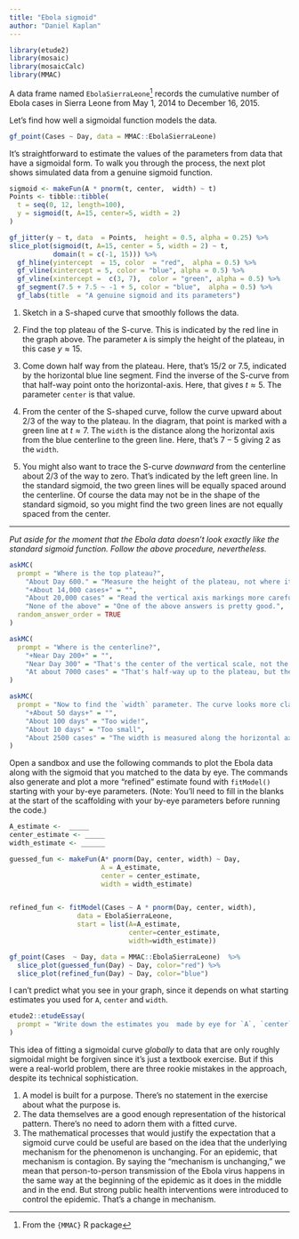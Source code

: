 ```yaml
---
title: "Ebola sigmoid"
author: "Daniel Kaplan"
---
```


```r
library(etude2)
library(mosaic)
library(mosaicCalc)
library(MMAC)
```

A data frame named `EbolaSierraLeone`^[From the `{MMAC}` R package] records the cumulative number of Ebola cases in  Sierra Leone from May 1, 2014 to December 16, 2015.

Let's find how well a sigmoidal function models the data.


```r
gf_point(Cases ~ Day, data = MMAC::EbolaSierraLeone)
```

It's straightforward to estimate the values of the parameters from data that have a sigmoidal form. To walk you through the process, the next plot shows simulated data from a genuine sigmoid function.

```r
sigmoid <- makeFun(A * pnorm(t, center,  width) ~ t)
Points <- tibble::tibble(
  t = seq(0, 12, length=100),
  y = sigmoid(t, A=15, center=5, width = 2)
)

gf_jitter(y ~ t, data  = Points,  height = 0.5, alpha = 0.25) %>%
slice_plot(sigmoid(t, A=15, center = 5, width = 2) ~ t,
           domain(t = c(-1, 15))) %>%
  gf_hline(yintercept  = 15, color  = "red",  alpha = 0.5) %>%
  gf_vline(xintercept = 5, color = "blue", alpha = 0.5) %>%
  gf_vline(xintercept =  c(3, 7),  color = "green", alpha = 0.5) %>%
  gf_segment(7.5 + 7.5 ~ -1 + 5, color = "blue",  alpha = 0.5) %>%
  gf_labs(title  = "A genuine sigmoid and its parameters")
```

1. Sketch in a S-shaped curve that smoothly follows the data.

2. Find the top plateau of the S-curve. This is indicated by the red line in the graph above. The parameter `A` is simply the height of the plateau, in this case $y \approx 15$.

3. Come down half way from the  plateau. Here, that's 15/2 or 7.5, indicated by the horizontal blue line segment.  Find the inverse of the S-curve from that half-way point onto the horizontal-axis. Here, that gives $t \approx 5$. The  parameter `center` is that value.

4. From the center of the S-shaped curve, follow the curve upward about 2/3 of the way to the  plateau. In the diagram, that point is marked with a green line at $t \approx 7$. The `width` is the distance along the horizontal axis from the blue centerline to the green line. Here, that's $7 - 5$ giving 2 as the `width`.

5. You might also want  to trace the S-curve *downward* from the centerline about 2/3 of the way to zero. That's indicated by the  left green line.  In the standard sigmoid, the two green lines will be equally spaced around the centerline. Of course the data may not be in the shape of the standard sigmoid, so you might find the two green lines are not equally spaced from the center.

-------

*Put aside for the moment that the Ebola data doesn't look exactly like the standard sigmoid function. Follow the above procedure, nevertheless.*

```r
askMC(
  prompt = "Where is the top plateau?",
    "About Day 600." = "Measure the height of the plateau, not where it starts horizontally.",
    "+About 14,000 cases+" = "",
    "About 20,000 cases" = "Read the vertical axis markings more carefully.",
    "None of the above" = "One of the above answers is pretty good.",
  random_answer_order = TRUE
)
```

```r
askMC(
  prompt = "Where is the centerline?",
    "+Near Day 200+" = "",
    "Near Day 300" = "That's the center of the vertical scale, not the day at which the curve reaches half-way to the eventual plateau.",
    "At about 7000 cases" = "That's half-way up to the plateau, but the answer you  want is the day at which the curve reaches that point."
)
```

```r
askMC(
  prompt = "Now to find the `width` parameter. The curve looks more classically sigmoidal to the left of the centerline than to the right, so follow the curve *downward* as in Step 4 of the algorithm to find the parameters. What's a good estimate for `width`?",
    "+About 50 days+" = "",
    "About 100 days" = "Too wide!",
    "About 10 days" = "Too small",
    "About 2500 cases" = "The width is measured along the horizontal axis, not the vertical"
)
```

Open a sandbox and use the following commands to plot the Ebola data along with the sigmoid that you matched to the data by eye. The commands also generate and plot a more "refined" estimate found with `fitModel()` starting with  your by-eye parameters. (Note: You'll need to fill in the blanks at the start of the scaffolding with your by-eye parameters before running the code.)


::: {.scaffolding}
```r
A_estimate <-  _____
center_estimate <- _____
width_estimate <- ______

guessed_fun <- makeFun(A* pnorm(Day, center, width) ~ Day,
                       A = A_estimate,
                       center = center_estimate,
                       width = width_estimate)


refined_fun <- fitModel(Cases ~ A * pnorm(Day, center, width),
                 data = EbolaSierraLeone,
                 start = list(A=A_estimate, 
                              center=center_estimate,
                              width=width_estimate))

gf_point(Cases  ~ Day, data = MMAC::EbolaSierraLeone)  %>%
  slice_plot(guessed_fun(Day) ~ Day, color="red") %>%
  slice_plot(refined_fun(Day) ~ Day, color="blue")
```
:::


I can't predict what you see in your graph, since it depends on what starting estimates you used for `A`, `center` and `width`.

```r
etude2::etudeEssay(
  prompt = "Write down the estimates you  made by eye for `A`, `center` and `width`. Then  explain in words any major systematic deviations of the 'refined' model from the data."
)
```

This idea of fitting a sigmoidal curve *globally* to data that are only roughly sigmoidal might be forgiven since it's just a textbook exercise. But if this were a real-world problem, there are three rookie mistakes in the approach, despite its technical sophistication.

1. A model is built for a  purpose. There's no statement in  the exercise about  what the purpose is.
2. The data themselves are a  good enough representation  of the historical pattern. There's no need to adorn  them with a fitted  curve.
3. The mathematical processes that would justify the expectation  that a sigmoid curve could be useful are based on the idea that the  underlying mechanism for the phenomenon is unchanging. For an epidemic, that mechanism is contagion. By saying the "mechanism is unchanging," we mean that person-to-person transmission of the Ebola virus happens in the same way at the beginning of the epidemic as it does in the middle and in  the end. But strong public health interventions were introduced to control the epidemic. That's a change in  mechanism.

